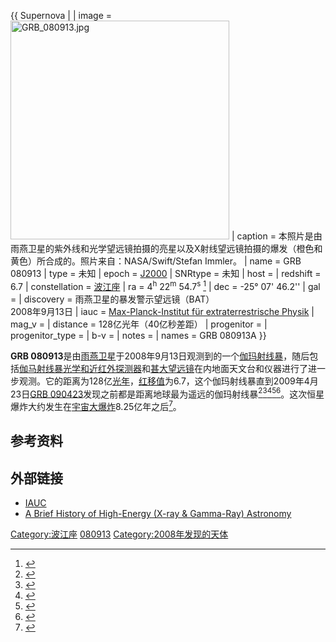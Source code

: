 {{ Supernova |
| image = [[Image:GRB_080913.jpg|350px]]
| caption = 本照片是由雨燕卫星的紫外线和光学望远镜拍摄的亮星以及X射线望远镜拍摄的爆发（橙色和黄色）所合成的。照片来自：NASA/Swift/Stefan Immler。
| name = GRB 080913
| type = 未知
| epoch = [[J2000|J2000]]
| SNRtype = 未知
| host =
| redshift = 6.7
| constellation = [[波江座|波江座]]
| ra = 4<sup>h</sup> 22<sup>m</sup> 54.7<sup>s</sup> <ref name=GCN>{{cite web |url=http://gcn.gsfc.nasa.gov/other/080913.gcn3 |title=Gamma Ray Burst Coordinates Network |publisher=NASA |date=September 13, 2008 |accessdate=2008-11-03 |archive-date=2020-02-01 |archive-url=https://web.archive.org/web/20200201150858/https://gcn.gsfc.nasa.gov/other/080913.gcn3 |dead-url=no }}</ref>
| dec = -25° 07' 46.2''
| gal = 
| discovery = 雨燕卫星的暴发警示望远镜（BAT）<br>2008年9月13日
| iauc = [http://www.mpe.mpg.de/~jcg/grb080913.html Max-Planck-Institut für extraterrestrische Physik]
| mag_v  = 
| distance = 128亿光年（40亿秒差距）
| progenitor = 
| progenitor_type = 
| b-v = 
| notes =   
| names = GRB 080913A
}}

'''GRB 080913'''是由[[雨燕卫星|雨燕卫星]]于2008年9月13日观测到的一个[[伽玛射线暴|伽玛射线暴]]，随后包括[[伽马射线暴光学和近红外探测器|伽马射线暴光学和近红外探测器]]和[[甚大望远镜|甚大望远镜]]在内地面天文台和仪器进行了进一步观测。它的距离为128亿[[光年|光年]]，[[紅移#膨脹的宇宙|红移值]]为6.7，这个伽玛射线暴直到2009年4月23日[[GRB_090423|GRB 090423]]发现之前都是距离地球最为遥远的伽玛射线暴<ref>{{cite web | title=Astronomical Artifact: Most Distant Object Yet Detected Carries Clues from Early Universe | url=http://www.scientificamerican.com/article.cfm?id=most-distant-grb | work=Scientific American, a division of Nature America | accessdate=2010-02-23 | archive-date=2012-10-12 | archive-url=https://web.archive.org/web/20121012103248/http://www.scientificamerican.com/article.cfm?id=most-distant-grb | dead-url=no }}</ref><ref>{{cite web | title=The Farthest Thing Ever Seen | url=http://www.skyandtelescope.com/news/43700627.html | work=Sky Publishing, Sky & Telescope | accessdate=2010-02-23 | deadurl=yes | archiveurl=https://archive.is/20120914143629/http://www.skyandtelescope.com/news/43700627.html | archivedate=2012-09-14 }}</ref><ref>{{cite web| title=Most distant object in the universe spotted| url=http://www.newscientist.com/article/dn17035-most-distant-object-in-the-universe-spotted.html| work=News Scientist| accessdate=2010-02-23| archive-date=2015-05-31| archive-url=https://web.archive.org/web/20150531111957/http://www.newscientist.com/article/dn17035-most-distant-object-in-the-universe-spotted.html| dead-url=no}}</ref><ref>{{cite web | title=Breaking News | url=http://www.solstation.com/x-objects/grb000131.htm | work=Sol Station: Gamma-Ray Bursts 000131 - 090423 | accessdate=2010-02-23 | archive-date=2018-07-15 | archive-url=https://web.archive.org/web/20180715071513/http://www.solstation.com/x-objects/grb000131.htm | dead-url=no }}</ref><ref>{{cite web | title= More Observations of GRB 090423, the Most Distant Known Object in the Universe | url= http://www.universetoday.com/2009/10/28/more-observations-of-grb-090423-the-most-distant-known-object-in-the-universe/ | work= Universe Today | accessdate= 2010-02-23 | archive-date= 2009-11-03 | archive-url= https://web.archive.org/web/20091103114544/http://www.universetoday.com/2009/10/28/more-observations-of-grb-090423-the-most-distant-known-object-in-the-universe/ | dead-url= no }}</ref>。这次恒星爆炸大约发生在[[宇宙大爆炸|宇宙大爆炸]]8.25亿年之后<ref name='NASA'>{{cite news | first=Robert | last=Garner | coauthors= | title=NASA's Swift Catches Farthest Ever Gamma-Ray Burst | date=2008-09-19 | publisher=[[NASA|NASA]] | url=http://www.nasa.gov/mission_pages/swift/bursts/farthest_grb.html | work= | pages= | accessdate=2008-11-03 | archive-date=2020-07-05 | archive-url=https://web.archive.org/web/20200705194602/https://www.nasa.gov/mission_pages/swift/bursts/farthest_grb.html | dead-url=no }}</ref>。

==参考资料==
{{reflist}}

==外部链接==
* [http://www.mpe.mpg.de/~jcg/grb080913.html IAUC] {{Wayback|url=http://www.mpe.mpg.de/~jcg/grb080913.html |date=20160303201011 }}
* [http://heasarc.gsfc.nasa.gov/docs/heasarc/headates/heahistory.html A Brief History of High-Energy (X-ray & Gamma-Ray) Astronomy]{{Wayback|url=http://heasarc.gsfc.nasa.gov/docs/heasarc/headates/heahistory.html |date=19980119095830 }}

{{DEFAULTSORT:Grb 080913}}
[[Category:波江座|Category:波江座]]
[[Category:伽玛射线暴|080913]]
[[Category:2008年发现的天体|Category:2008年发现的天体]]